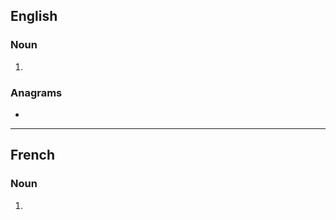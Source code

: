 {{also|nonuplés}}
==English==

===Noun===
{{head|en|noun form}}

# {{plural of|en|nonuple}}

===Anagrams===
* {{anagrams|en|a=elnnopsu|nonpulse}}

----

==French==

===Noun===
{{head|fr|noun form|g=m}}

# {{plural of|fr|nonuple}}